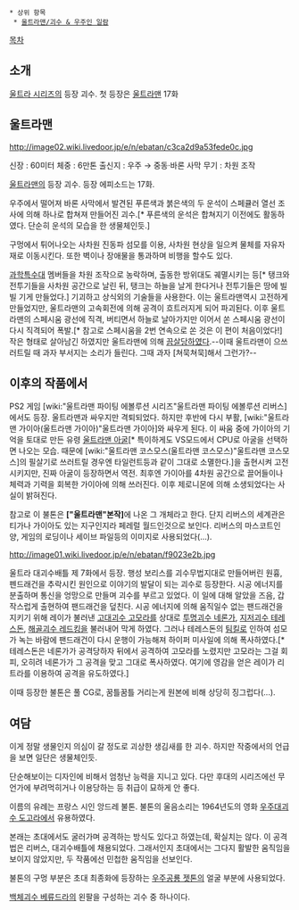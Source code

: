  * 상위 항목
  * [[울트라맨/괴수 & 우주인 일람]]

[[목차]]
== 소개 ==
[[울트라 시리즈]]의 등장 괴수. 첫 등장은 [[울트라맨]] 17화

== 울트라맨 ==
http://image02.wiki.livedoor.jp/e/n/ebatan/c3ca2d9a53fede0c.jpg

신장 : 60미터
체중 : 6만톤
출신지 : 우주 → 중동·바론 사막
무기 : 차원 조작

[[울트라맨]]의 등장 괴수. 등장 에피소드는 17화.

우주에서 떨어져 바론 사막에서 발견된 푸른색과 붉은색의 두 운석이 스페큘러 열선 조사에 의해 하나로 합쳐져 만들어진 괴수.[* 푸른색의 운석은 합쳐지기 이전에도 활동하였다. 단순히 운석의 모습을 한 생물체인듯.]

구멍에서 튀어나오는 사차원 진동파 섬모를 이용, 사차원 현상을 일으켜 물체를 자유자재로 이동시킨다. 또한 벽이나 장애물을 통과하며 비행을 할수도 있다.

[[과학특수대]] 멤버들을 차원 조작으로 농락하며, 출동한 방위대도 궤멸시키는 등[* 탱크와 전투기들을 사차원 공간으로 날린 뒤, 탱크는 하늘을 날게 한다거나 전투기들은 땅에 빌빌 기게 만들었다.] 기괴하고 상식외의 기술들을 사용한다. 이는 울트라맨역시 고전하게 만들었지만, 울트라맨의 고속회전에 의해 공격이 흐트러지게 되어 파괴된다. 이후 울트라맨의 스페시움 광선에 직격, 버티면서 하늘로 날아가지만 이어서 쏜 스페시움 광선이 다시 직격되어 폭발.[* 참고로 스페시움을 2번 연속으로 쏜 것은 이 편이 처음이었다!] 작은 형태로 살아남긴 하였지만 울트라맨에 의해 [[끔살]]당하였다.--이때 울트라맨이 으쓰러트릴 때 과자 부서지는 소리가 들린다. 그때 과자 [쳐묵쳐묵]해서 그런가?--


== 이후의 작품에서 ==

PS2 게임 [wiki:"울트라맨 파이팅 에볼루션 시리즈"울트라맨 파이팅 에볼루션 리버스]에서도 등장. 울트라맨과 싸우지만 격퇴되었다. 하지만 후반에 다시 부활, [wiki:"울트라맨 가이아(울트라맨 가이아)"울트라맨 가이아]와 싸우게 된다. 이 싸움 중에 가이아의 기억을 토대로 만든 유령 [[울트라맨 아굴]][* 특이하게도 VS모드에서 CPU로 아굴을 선택하면 나오는 모습. 때문에 [wiki:"울트라맨 코스모스(울트라맨 코스모스)"울트라맨 코스모스]의 필살기로 쓰러트릴 경우엔 타일런트등과 같이 그대로 소멸한다.]을 출현시켜 고전시키지만, 진짜 아굴이 등장하면서 역전. 최후엔 가이아를 4차원 공간으로 끌어들이나 체력과 기력을 회복한 가이아에 의해 쓰러진다. 이후 제로니몬에 의해 소생되었다는 사실이 밝혀진다.

참고로 이 불톤은 '''["울트라맨"본작]'''에 나온 그 개체라고 한다. 단지 리버스의 세계관은 티가나 가이아도 있는 지구인지라 페레럴 월드인것으로 보인다.
리버스의 마스코트인 양, 게임의 로딩이나 세이브 파일등의 이미지로 사용되었다(...).


http://image01.wiki.livedoor.jp/e/n/ebatan/f9023e2b.jpg

울트라 대괴수배틀 제 7화에서 등장. 행성 보리스를 괴수무법지대로 만들어버린 원흉, 펜드래건을 추락시킨 원인으로 이야기의 발달이 되는 괴수로 등장한다. 시공 에너지를 분출하며 통신을 엉망으로 만들며 괴수를 부르고 있었다. 이 일에 대해 알았을 즈음, 갑작스럽게 출현하여 팬드래건을 덮친다. 시공 에너지에 의해 움직일수 없는 팬드래건을 지키기 위해 레이가 불러낸 [[고대괴수 고모라]]를 상대로 [[투명괴수 네론가]], [[지저괴수 테레스돈]], [[해골괴수 레드킹]]을 불러내어 막게 하였다. 그러나 테레스돈의 [[팀킬]]로 인하여 섬모가 녹는 바람에 팬드래건이 다시 운행이 가능해져 하이퍼 미사일에 의해 폭사하였다.[* 테레스돈은 네론가가 공격당하자 뒤에서 공격하여 고모라를 노렸지만 고모라는 그걸 회피, 오히려 네론가가 그 공격을 맞고 그대로 폭사하였다. 여기에 영감을 얻은 레이가 리트라를 이용하여 공격을 유도하였다.]

이때 등장한 불톤은 풀 CG로, 꿈틀꿈틀 거리는게 원본에 비해 상당히 징그럽다(...).


== 여담 ==

이게 정말 생물인지 의심이 갈 정도로 괴상한 생김새를 한 괴수. 하지만 작중에서의 언급을 보면 일단은 생물체인듯.
 
단순해보이는 디자인에 비해서 엄청난 능력을 지니고 있다. 다만 후대의 시리즈에선 무언가에 부려먹히거나 이용당하는 등 취급이 묘하게 안 좋다.
 
이름의 유례는 프랑스 시인 앙드레 불톤. 불톤의 울음소리는 1964년도의 영화 [[우주대괴수 도고라]]에서 유용하였다.

본래는 초대에서도 굴러가며 공격하는 방식도 있다고 하였는데, 확실치는 않다. 이 공격법은 리버스, 대괴수배틀에 채용되었다. 그래서인지 초대에서는 그다지 활발한 움직임을 보이지 않았지만, 두 작품에선 민첩한 움직임을 선보인다.

불톤의 구멍 부분은 초대 최종화에 등장하는 [[우주공룡 젯톤]]의 얼굴 부분에 사용되었다.

[[백체괴수 베류드라]]의 왼팔을 구성하는 괴수 중 하나이다.
